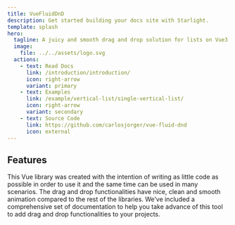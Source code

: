 ```yaml
---
title: VueFluidDnD
description: Get started building your docs site with Starlight.
template: splash
hero:
  tagline: A juicy and smooth drag and drop solution for lists on Vue3 full animated.
  image:
    file: ../../assets/logo.svg
  actions:
    - text: Read Docs
      link: /introduction/introduction/
      icon: right-arrow
      variant: primary
    - text: Examples
      link: /example/vertical-list/single-vertical-list/
      icon: right-arrow
      variant: secondary
    - text: Source Code
      link: https://github.com/carlosjorger/vue-fluid-dnd
      icon: external
---
```



## Features

<CardGrid>
  <Card title="Easy and flexible" icon="pen">
    This Vue library was created with the intention of writing as little code as
    possible in order to use it and the same time can be used in many scenarios.
  </Card>
  <Card title="Clean and animated" icon="rocket">
    The drag and drop functionalities have nice, clean and smooth animation
    compared to the rest of the libraries.
  </Card>
  <Card title="Fully Documented" icon="open-book">
    We’ve included a comprehensive set of documentation to help you take advance
    of this tool to add drag and drop functionalities to your projects.
  </Card>
</CardGrid>
